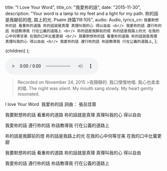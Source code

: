 
  title: "I Love Your Word",
  title_cn: "我愛祢的話",
  date: "2015-11-30",
  description:
    "Your word is a lamp to my feet and a light for my path. 祢的話是我腳前的燈, 路上的光. Psalm 詩篇119:105",
  audio: Audio,
  lyrics_cn: `
  我要默想祢的話
看重祢的道路
祢的話就是真理
真理叫我的心
得以自由
<br/>
我愛祢的話
遵行祢的話
祢話教導我
行在公義的道路上
<br/>
祢的話是我脚前的燈
祢的話是我路上的光
在我的心中何等甘美
在我的口中比蜜更甜
<br/>
我要默想祢的話
看重祢的道路
祢的話就是真理
真理叫我的心
得以自由
<br/>
我愛祢的話
遵行祢的話
祢話教導我
行在公義的道路上
`,
};

  <MDXWrapper meta={meta}>{children}</MDXWrapper>
);

<audio controls src={Audio}></audio>

> Recorded on November 24, 2015
> ​>夜靜靜的.
> 我口慢慢地唱.
> 我心也柔柔的唱.
> The night was silent.
> My mouth sang slowly.
> My heart gently resonated.

I love Your Word
​ 我愛祢的話
詞曲： 張呂佳蓉

我要默想祢的話
看重祢的道路
祢的話就是真理
真理叫我的心
得以自由

我愛祢的話
遵行祢的話
祢話教導我
行在公義的道路上

祢的話是我脚前的燈
祢的話是我路上的光
在我的心中何等甘美
在我的口中比蜜更甜

我要默想祢的話
看重祢的道路
祢的話就是真理
真理叫我的心
得以自由

我愛祢的話
遵行祢的話
祢話教導我
行在公義的道路上
